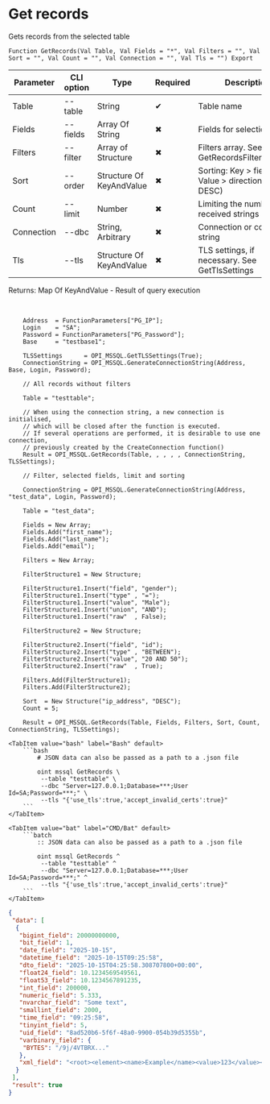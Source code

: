 ﻿---
sidebar_position: 11
description: Get records and other functions to work with MSSQL in the Open Integration Package, a free open-source integration library for 1C:Enterprise 8, OneScript and CLI
keywords: [1C, 1С, 1С:Enterprise, 1С:Enterprise 8.3, API, Integration, Services, Exchange, OneScript, CLI, MSSQL]
---


# Get records
 Gets records from the selected table



`Function GetRecords(Val Table, Val Fields = "*", Val Filters = "", Val Sort = "", Val Count = "", Val Connection = "", Val Tls = "") Export`

  | Parameter | CLI option | Type | Required | Description |
  |-|-|-|-|-|
  | Table | --table | String | &#x2714; | Table name |
  | Fields | --fields | Array Of String | &#x2716; | Fields for selection |
  | Filters | --filter | Array of Structure | &#x2716; | Filters array. See GetRecordsFilterStrucutre |
  | Sort | --order | Structure Of KeyAndValue | &#x2716; | Sorting: Key > field name, Value > direction (ASC, DESC) |
  | Count | --limit | Number | &#x2716; | Limiting the number of received strings |
  | Connection | --dbc | String, Arbitrary | &#x2716; | Connection or connection string |
  | Tls | --tls | Structure Of KeyAndValue | &#x2716; | TLS settings, if necessary. See GetTlsSettings |

  
  Returns:  Map Of KeyAndValue - Result of query execution

<br/>



```bsl title="1C:Enterprise/OneScript code example"
    Address  = FunctionParameters["PG_IP"];
    Login    = "SA";
    Password = FunctionParameters["PG_Password"];
    Base     = "testbase1";

    TLSSettings      = OPI_MSSQL.GetTLSSettings(True);
    ConnectionString = OPI_MSSQL.GenerateConnectionString(Address, Base, Login, Password);

    // All records without filters

    Table = "testtable";

    // When using the connection string, a new connection is initialised,
    // which will be closed after the function is executed.
    // If several operations are performed, it is desirable to use one connection,
    // previously created by the CreateConnection function()
    Result = OPI_MSSQL.GetRecords(Table, , , , , ConnectionString, TLSSettings);

    // Filter, selected fields, limit and sorting

    ConnectionString = OPI_MSSQL.GenerateConnectionString(Address, "test_data", Login, Password);

    Table = "test_data";

    Fields = New Array;
    Fields.Add("first_name");
    Fields.Add("last_name");
    Fields.Add("email");

    Filters = New Array;

    FilterStructure1 = New Structure;

    FilterStructure1.Insert("field", "gender");
    FilterStructure1.Insert("type" , "=");
    FilterStructure1.Insert("value", "Male");
    FilterStructure1.Insert("union", "AND");
    FilterStructure1.Insert("raw"  , False);

    FilterStructure2 = New Structure;

    FilterStructure2.Insert("field", "id");
    FilterStructure2.Insert("type" , "BETWEEN");
    FilterStructure2.Insert("value", "20 AND 50");
    FilterStructure2.Insert("raw"  , True);

    Filters.Add(FilterStructure1);
    Filters.Add(FilterStructure2);

    Sort  = New Structure("ip_address", "DESC");
    Count = 5;

    Result = OPI_MSSQL.GetRecords(Table, Fields, Filters, Sort, Count, ConnectionString, TLSSettings);
```
 

 <Tabs>
  
    <TabItem value="bash" label="Bash" default>
        ```bash
            # JSON data can also be passed as a path to a .json file
            
            oint mssql GetRecords \
             --table "testtable" \
             --dbc "Server=127.0.0.1;Database=***;User Id=SA;Password=***;" \
             --tls "{'use_tls':true,'accept_invalid_certs':true}"
        ```
    </TabItem>
  
    <TabItem value="bat" label="CMD/Bat" default>
        ```batch
            :: JSON data can also be passed as a path to a .json file
            
            oint mssql GetRecords ^
             --table "testtable" ^
             --dbc "Server=127.0.0.1;Database=***;User Id=SA;Password=***;" ^
             --tls "{'use_tls':true,'accept_invalid_certs':true}"
        ```
    </TabItem>
</Tabs>


```json title="Result"
{
 "data": [
  {
   "bigint_field": 20000000000,
   "bit_field": 1,
   "date_field": "2025-10-15",
   "datetime_field": "2025-10-15T09:25:58",
   "dto_field": "2025-10-15T04:25:58.308707800+00:00",
   "float24_field": 10.1234569549561,
   "float53_field": 10.1234567891235,
   "int_field": 200000,
   "numeric_field": 5.333,
   "nvarchar_field": "Some text",
   "smallint_field": 2000,
   "time_field": "09:25:58",
   "tinyint_field": 5,
   "uid_field": "8ad520b6-5f6f-48a0-9900-054b39d5355b",
   "varbinary_field": {
    "BYTES": "/9j/4VTBRX..."
   },
   "xml_field": "<root><element><name>Example</name><value>123</value></element><element><name>Test</name><value>456</value></element></root>"
  }
 ],
 "result": true
}
```

